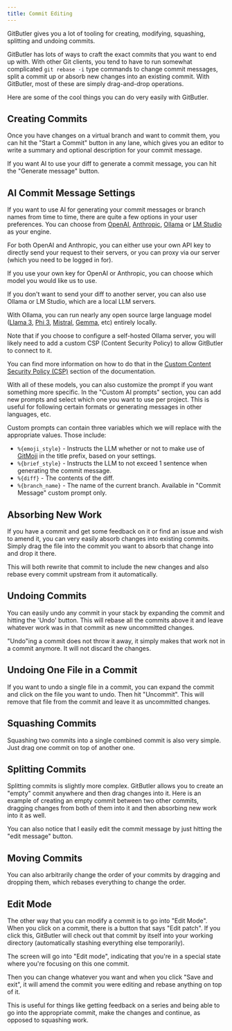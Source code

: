 ```yaml
---
title: Commit Editing
---
```



GitButler gives you a lot of tooling for creating, modifying, squashing, splitting and undoing commits.

GitButler has lots of ways to craft the exact commits that you want to end up with. With other Git clients, you tend to have to run somewhat complicated `git rebase -i` type commands to change commit messages, split a commit up or absorb new changes into an existing commit. With GitButler, most of these are simply drag-and-drop operations.

Here are some of the cool things you can do very easily with GitButler.

## Creating Commits

Once you have changes on a virtual branch and want to commit them, you can hit the "Start a Commit" button in any lane, which gives you an editor to write a summary and optional description for your commit message.

<ImageSection
  className="mx-auto"
  src="https://gitbutler-docs-images-public.s3.us-east-1.amazonaws.com/commit-edit.png"
  width="800"
  height="600"
  subtitle="Crafting a commit message with our advanced floating mode editor"
/>

If you want AI to use your diff to generate a commit message, you can hit the "Generate message" button.

## AI Commit Message Settings

If you want to use AI for generating your commit messages or branch names from time to time, there are quite a few options in your user preferences. You can choose from [OpenAI](https://platform.openai.com/), [Anthropic](https://www.anthropic.com/), [Ollama](https://www.ollama.com/) or [LM Studio](https://lmstudio.ai/) as your engine.

For both OpenAI and Anthropic, you can either use your own API key to directly send your request to their servers, or you can proxy via our server (which you need to be logged in for).

<ImageSection alt="AI Commit Settings" src="/commits-02.png" />

If you use your own key for OpenAI or Anthropic, you can choose which model you would like us to use.

<ImageSection alt="AI Commit Settings" src="/commits-03.png" />

If you don't want to send your diff to another server, you can also use Ollama or LM Studio, which are a local LLM servers.

With Ollama, you can run nearly any open source large language model ([Llama 3](https://www.ollama.com/library/llama3), [Phi 3](https://www.ollama.com/library/phi3), [Mistral](https://www.ollama.com/library/mistral), [Gemma](https://www.ollama.com/library/gemma), etc) entirely locally.

Note that if you choose to configure a self-hosted Ollama server, you will likely need to add a custom CSP (Content Security Policy) to allow GitButler to connect to it.

You can find more information on how to do that in the [Custom Content Security Policy (CSP)](/troubleshooting/custom-csp) section of the documentation.

With all of these models, you can also customize the prompt if you want something more specific. In the "Custom AI prompts" section, you can add new prompts and select which one you want to use per project. This is useful for following certain formats or generating messages in other languages, etc.

<ImageSection alt="AI Commit Settings" src="/commits-04.png" />

Custom prompts can contain three variables which we will replace with the appropriate values. Those include:

- `%{emoji_style}` - Instructs the LLM whether or not to make use of [GitMoji](https://gitmoji.dev) in the title prefix, based on your settings.
- `%{brief_style}` - Instructs the LLM to not exceed 1 sentence when generating the commit message.
- `%{diff}` - The contents of the diff.
- `%{branch_name}` - The name of the current branch. Available in "Commit Message" custom prompt only.

## Absorbing New Work

If you have a commit and get some feedback on it or find an issue and wish to amend it, you can very easily absorb changes into existing commits. Simply drag the file into the commit you want to absorb that change into and drop it there.

This will both rewrite that commit to include the new changes and also rebase every commit upstream from it automatically.

<ImageSection
  className="mx-auto"
  src="https://gitbutler-docs-images-public.s3.us-east-1.amazonaws.com/absorb-work.gif"
  width="800"
  height="600"
  subtitle="Assigning work on a file to a lane, then into an existing commit"
/>

## Undoing Commits

You can easily undo any commit in your stack by expanding the commit and hitting the 'Undo' button. This will rebase all the commits above it and leave whatever work was in that commit as new uncommitted changes.

<Callout>
  "Undo"ing a commit does not throw it away, it simply makes that work not in a commit anymore. It
  will not discard the changes.
</Callout>

<ImageSection
  className="mx-auto"
  src="https://gitbutler-docs-images-public.s3.us-east-1.amazonaws.com/undoing-commits.gif"
  width="800"
  height="600"
  subtitle="Undoing a commit in GitButler"
/>

## Undoing One File in a Commit

If you want to undo a single file in a commit, you can expand the commit and click on the file you want to undo. Then hit "Uncommit". This will remove that file from the commit and leave it as uncommitted changes.

<ImageSection
  className="mx-auto"
  src="https://gitbutler-docs-images-public.s3.us-east-1.amazonaws.com/undoing-file-then-redoing.gif"
  width="800"
  height="600"
  subtitle="Uncommitting a file, then adding it back into the commit"
/>

## Squashing Commits

Squashing two commits into a single combined commit is also very simple. Just drag one commit on top of another one.

<ImageSection
  className="mx-auto"
  src="https://gitbutler-docs-images-public.s3.us-east-1.amazonaws.com/squashing.gif"
  width="800"
  height="600"
  subtitle="Squash commits together by dragging and dropping"
/>

## Splitting Commits

Splitting commits is slightly more complex. GitButler allows you to create an "empty" commit anywhere and then drag changes into it. Here is an example of creating an empty commit between two other commits, dragging changes from both of them into it and then absorbing new work into it as well.

<ImageSection
  className="mx-auto"
  src="https://gitbutler-docs-images-public.s3.us-east-1.amazonaws.com/splitting.gif"
  width="800"
  height="600"
  subtitle="Splitting commits by adding an empty commit and dragging changes into it"
/>

You can also notice that I easily edit the commit message by just hitting the "edit message" button.

## Moving Commits

You can also arbitrarily change the order of your commits by dragging and dropping them, which rebases everything to change the order.

<ImageSection
  className="mx-auto"
  src="https://gitbutler-docs-images-public.s3.us-east-1.amazonaws.com/reorder.gif"
  width="800"
  height="600"
  subtitle="Reordering commits in a branch"
/>

## Edit Mode

The other way that you can modify a commit is to go into "Edit Mode". When you click on a commit, there is a button that says "Edit patch". If you click this, GitButler will check out that commit by itself into your working directory (automatically stashing everything else temporarily).

The screen will go into "Edit mode", indicating that you're in a special state where you're focusing on this one commit.

<ImageSection
  className="mx-auto"
  src="https://gitbutler-docs-images-public.s3.us-east-1.amazonaws.com/edit-mode.gif"
  width="800"
  height="600"
  subtitle="Going into edit mode to directly edit the state of a commit"
/>

Then you can change whatever you want and when you click "Save and exit", it will amend the commit you were editing and rebase anything on top of it.

This is useful for things like getting feedback on a series and being able to go into the appropriate commit, make the changes and continue, as opposed to squashing work.
